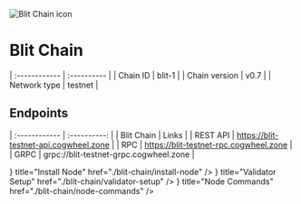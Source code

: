 
![Blit Chain icon](../public/icons/blitIcon.png)

# Blit Chain

| :------------      | :----------      |
| Chain ID           | blit-1      |
| Chain version      | v0.7  |
| Network type       | testnet   |

## Endpoints

| :------------      | :----------:                            |
| Blit Chain         | Links                                   |
| REST API           | https://blit-testnet-api.cogwheel.zone  |
| RPC                | https://blit-testnet-rpc.cogwheel.zone  |
| GRPC               | grpc://blit-testnet-grpc.cogwheel.zone  |

<Cards>
  <Card
    icon={<ChevronRightIcon />}
    title="Install Node"
    href="./blit-chain/install-node"
  />
  <Card
    icon={<ChevronRightIcon />}
    title="Validator Setup"
    href="./blit-chain/validator-setup"
  />
  <Card
    icon={<ChevronRightIcon />}
    title="Node Commands"
    href="./blit-chain/node-commands"
  />
</Cards>